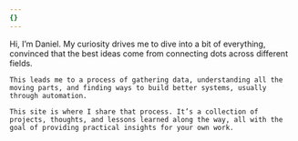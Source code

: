 ```yaml
---
{}
---
```

<div class="grid grid-cols-1 md:grid-cols-2 items-start gap-8 md:items-center">
  <div class="mx-auto w-2/3 overflow-hidden rounded-xl shadow-lg aspect-[4/5] md:mx-0 md:w-auto md:aspect-[3/4]">
    <CldImage src="https://res.cloudinary.com/dellp9a4z/image/upload/v1755260288/daniel_adrian_color_frzcnl.webp" alt="A portrait of Daniel Adrian" width={1108} height={1751} sizes="(max-width: 768px) 100vw, 50vw" class="w-full h-full object-cover object-top" />
  </div>

  <div class="prose prose-lg dark:prose-invert max-w-none text-black dark:text-neutral-100">
    Hi, I’m Daniel. My curiosity drives me to dive into a bit of everything, convinced that the best ideas come from connecting dots across different fields.

    This leads me to a process of gathering data, understanding all the moving parts, and finding ways to build better systems, usually through automation.

    This site is where I share that process. It’s a collection of projects, thoughts, and lessons learned along the way, all with the goal of providing practical insights for your own work.
  </div>
</div>
